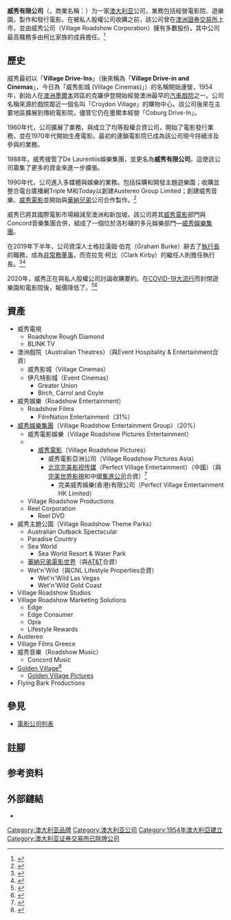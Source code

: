 {{NoteTA
| G1 = TO
}}{{Infobox company
| name = 威秀有限公司<br>
Village Roadshow Limited
| key_people = Robert G. Kirby<br />Clark Kirby
| net_income = {{loss}} −{{A$}}656.2萬 (2017)
| revenue = {{loss}} {{A$}}10.03億 (2017)
| products = [[電影院|電影院]]、[[無線電|無線電]]、[[遊樂園|遊樂園]]、[[電影製片廠|電影製片廠]]、[[家用錄影系統|家用錄影系統]]
| subsid = 威秀娛樂集團（Village Roadshow Entertainment Group）
* [[威秀電影公司|威秀電影公司]]
路秀娛樂（Roadshow Entertainment）
| divisions = 威秀遊樂園（Village Roadshow Theme Parks）
| num_employees = 
| owner = Village Roadshow Corporation（主要）<br />Vine Alternative Investments
| location = [[維多利亞州|維多利亞州]][[墨爾本|墨爾本]]{{link-en|南雅拉|South Yarra, Victoria}}
| logo = 檔案:Village Roadshow Limited.png
| location_country = [[澳洲|澳洲]]
| industry = {{unbulleted list|[[大眾媒體|大眾媒體]]|[[娛樂|娛樂]]}}
| founder = 羅克·柯比（Roc Kirby）
| foundation = {{Start date and age|1954}}
| parent = BGH Capital
| traded_as = 
| type = [[子公司|子公司]]
| logo_size = 
| homepage = [https://villageroadshow.com.au/ www.villageroadshow.com.au]
}}'''威秀有限公司'''（{{lang-en|'''Village Roadshow Limited'''}}，商業名稱：{{Lang|en|'''Village Roadshow'''}}）为一家[[澳大利亚|澳大利亚]]公司，業務包括經營電影院、遊樂園，製作和發行電影。在被私人股權公司{{Tsl|en|BGH Capital}}收購之前，該公司曾在[[澳洲證券交易所|澳洲證券交易所]]上市，並由威秀公司（Village Roadshow Corporation）擁有多數股份，其中公司最高職務多由柯比家族的成員擔任。<ref>{{Cite web|title=Village family feud ends with BGH bid|url=https://www.afr.com/companies/media-and-marketing/shareholders-approve-bgh-takeover-of-village-20201207-p56l5d|accessdate=2021-04-22|date=2020-12-07|work=Australian Financial Review|language=en|archive-date=2021-04-11|archive-url=https://web.archive.org/web/20210411170237/https://www.afr.com/companies/media-and-marketing/shareholders-approve-bgh-takeover-of-village-20201207-p56l5d|dead-url=no}}</ref>

== 歷史 ==
威秀最初以「'''Village Drive-Ins'''」（後來稱為「'''Village Drive-in and Cinemas'''」，今日為「威秀影城 (Village Cinemas)」）的名稱開始運營，1954年，創始人{{Tsl|en|Roc Kirby|羅克·柯比}}在[[澳洲|澳洲]][[墨爾本|墨爾本]]郊區的克羅伊登開始經營澳洲最早的[[汽車戲院|汽車戲院]]之一。公司名稱來源於戲院鄰近一個名叫「Croydon Village」的購物中心。該公司後來在主要地區擴展到傳統電影院，儘管它仍在墨爾本{{Tsl|en|Coburg, Victoria|科堡 (維多利亞州)|科堡}}經營「Coburg Drive-In」。

1960年代，公司擴展了業務，與{{Tsl|en|Event Cinemas|Greater Union}}成立了均等股權合資公司，開始了電影發行業務，並在1970年代開始生產電影。最初的連鎖電影院已成為該公司現今持續涉及參與的業務。

1988年，威秀接管了De Laurentiis娛樂集團，並更名為'''威秀有限公司'''。這使該公司籌集了更多的資金來進一步擴張。

1990年代，公司進入多媒體與娛樂的業務。包括採購和開發主題遊樂園；收購並整合電台廣播網Triple M和Today以創建Austereo Group Limited；創建威秀音樂、[[威秀电影|威秀電影]]並開始與[[華納兄弟|華納兄弟]]公司合作製作。<ref>{{Cite web|title=Australian Label Roadshow Music Shuts Down|url=https://musicfeeds.com.au/news/australian-label-roadshow-music-shuts-down/|accessdate=2021-04-22|date=2013-05-27|work=Music Feeds|archive-date=2021-04-28|archive-url=https://web.archive.org/web/20210428024310/https://musicfeeds.com.au/news/australian-label-roadshow-music-shuts-down/|dead-url=no}}</ref>

威秀已將其國際電影市場縮減至澳洲和新加坡。該公司將其[[威秀电影|威秀電影]]部門與Concord音樂集團合併，組成了一個位於洛杉磯的多元娛樂部門—[[威秀娱乐集团|威秀娛樂集團]]。

在2019年下半年，公司資深人士格拉漢姆·伯克（Graham Burke）辭去了[[執行長|執行長]]的職務，成為[[非执行董事|非常務董事]]，而克拉克·柯比（Clark Kirby）的繼任人則擔任執行長。<ref>{{Cite web|title=Village Roadshow's Graham Burke to stand down at end of year|url=https://mumbrella.com.au/village-roadshows-graham-burke-to-stand-down-at-end-of-year-566692|accessdate=2021-04-22|date=2019-02-22|last=Wallbank|first=Paul|work=Mumbrella|language=en-US|archive-date=2021-04-22|archive-url=https://web.archive.org/web/20210422145851/https://mumbrella.com.au/village-roadshows-graham-burke-to-stand-down-at-end-of-year-566692|dead-url=no}}</ref><ref>{{Cite web|title=Village Roadshow appoints Clark Kirby CEO amid boardroom overhaul|url=https://www.smh.com.au/business/companies/village-roadshow-appoints-clark-kirby-chief-executive-as-chair-steps-aside-20190613-p51xc9.html|accessdate=2021-04-22|date=2019-06-13|last=Duke|first=Jennifer|work=The Sydney Morning Herald|language=en|archive-date=2021-04-25|archive-url=https://web.archive.org/web/20210425063554/https://www.smh.com.au/business/companies/village-roadshow-appoints-clark-kirby-chief-executive-as-chair-steps-aside-20190613-p51xc9.html|dead-url=no}}</ref>

2020年，威秀正在與私人股權公司{{Tsl|en|BGH Capital}}討論收購要約。在[[COVID-19大流行|COVID-19大流行]]而封閉遊樂園和電影院後，報價降低了。<ref>{{Cite web|title=Village Roadshow agrees to takeover talks with BGH|url=https://www.smh.com.au/business/companies/village-roadshow-enters-500-million-takeover-talks-with-bgh-20200518-p54txi.html|accessdate=2021-04-22|date=2020-05-18|last=Powell|first=Dominic|work=The Sydney Morning Herald|language=en|archive-date=2021-04-22|archive-url=https://web.archive.org/web/20210422145854/https://www.smh.com.au/business/companies/village-roadshow-enters-500-million-takeover-talks-with-bgh-20200518-p54txi.html|dead-url=no}}</ref><ref>{{Cite news|title=Australia's Village Roadshow opens books exclusively to BGH's lower offer|url=https://www.reuters.com/article/us-village-road-m-a-bgh-capital-idUKKBN22U01N|newspaper=Reuters|date=2020-05-18|accessdate=2021-04-22|language=en|first=Paulina Duran, Nikhil|last=Nainan|archive-date=2021-04-22|archive-url=https://web.archive.org/web/20210422145850/https://www.reuters.com/article/us-village-road-m-a-bgh-capital-idUKKBN22U01N|dead-url=no}}</ref>

== 資產 ==

* 威秀電視
** Roadshow Rough Diamond
** BLINK TV
* 澳洲戲院（Australian Theatres）（與Event Hospitality & Entertainment合資）
** 威秀影城（Village Cinemas）
** 伊凡特影城（Event Cinemas）
*** Greater Union
*** Birch, Carrol and Coyle
* 威秀娛樂（Roadshow Entertainment）
** Roadshow Films
*** FilmNation Entertainment（31%{{NoteTag|2020年5月}}）
* [[威秀娱乐集团|威秀娛樂集團]]（Village Roadshow Entertainment Group）（20%{{NoteTag|2020年5月}}）
** 威秀電影娛樂（Village Roadshow Pictures Entertainment）
**
*** [[威秀电影|威秀電影]]（Village Roadshow Pictures）
**** 威秀電影亞洲公司（Village Roadshow Pictures Asia）
**** [[完美世界影视|北京完美影视传媒]]（Perfect Village Entertainment）（中國）（與[[完美世界影视|完美世界影視]]和中國[[奋进公司|奮進公司]]合資）<ref>{{Cite web|title=Shanghai: WME-IMG, Village Roadshow Launch Chinese Film Venture With Beijing's Perfect World|url=https://www.hollywoodreporter.com/news/shanghai-wme-img-village-roadshow-launch-chinese-film-venture-beijings-perfect-world-1015034|accessdate=2021-04-22|date=2017-06-20|work=The Hollywood Reporter|language=en|archive-date=2021-04-28|archive-url=https://web.archive.org/web/20210428050335/https://www.hollywoodreporter.com/news/shanghai-wme-img-village-roadshow-launch-chinese-film-venture-beijings-perfect-world-1015034|dead-url=no}}</ref>
***** 完美威秀娛樂(香港)有限公司（Perfect Village Entertainment HK Limited）
** Village Roadshow Productions
** Reel Corporation
*** Reel DVD
* 威秀主題公園（Village Roadshow Theme Parks）
** Australian Outback Spectacular
** Paradise Country
** Sea World
*** Sea World Resort & Water Park
** [[华纳兄弟电影世界|華納兄弟電影世界]]（與[[AT&T公司|AT&T]]合資）
** Wet'n'Wild（與CNL Lifestyle Properties合資）
*** Wet'n'Wild Las Vegas
*** Wet'n'Wild Gold Coast
* Village Roadshow Studios
* Village Roadshow Marketing Solutions
** Edge
** Edge Consumer
** Opia
** Lifestyle Rewards
* Austereo
* Village Films Greece
* 威秀音樂（Roadshow Music）
** Concord Music
* [[Golden_Village|Golden Village]]<ref>{{Cite web|title=Hong Kong shareholder buys remaining Golden Village Singapore stake after blocking mm2's bid|url=https://www.businesstimes.com.sg/companies-markets/hong-kong-shareholder-buys-remaining-golden-village-singapore-stake-after-blocking|accessdate=2021-04-22|publisher=Business Times (新加坡)|archive-date=2021-04-22|archive-url=https://web.archive.org/web/20210422145851/https://www.businesstimes.com.sg/companies-markets/hong-kong-shareholder-buys-remaining-golden-village-singapore-stake-after-blocking|dead-url=no}}</ref>
** [[Golden_Village|Golden Village Pictures]]
* Flying Bark Productions

== 參見 ==

* [[电影公司列表|電影公司列表]]
{{Portal|電視|澳大利亚}}

== 註腳 ==
{{NoteFoot}}

==参考资料==
{{reflist}}

== 外部鏈結 ==

* {{Official website|https://villageroadshow.com.au/}}

[[Category:澳大利亚品牌|Category:澳大利亚品牌]]
[[Category:澳大利亚公司|Category:澳大利亚公司]]
[[Category:1954年澳大利亞建立|Category:1954年澳大利亞建立]]
[[Category:澳大利亚证券交易所已除牌公司|Category:澳大利亚证券交易所已除牌公司]]